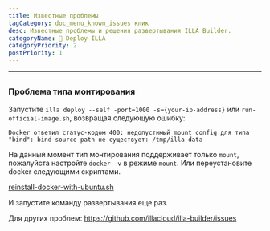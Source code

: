 ```yaml
---
title: Известные проблемы
tagCategory: doc_menu_known_issues клик
desc: Известные проблемы и решения развертывания ILLA Builder.
categoryName: 👷 Deploy ILLA
categoryPriority: 2
postPriority: 1
---
```


* * *

## <h2 hidden>Известные проблемы</h2>

### Проблема типа монтирования

Запустите `illa deploy --self -port=1000 -s={your-ip-address}` или `run-official-image.sh`, возвращая следующую ошибку:

`Docker ответил статус-кодом 400: недопустимый mount config для типа "bind": bind source path не существует: /tmp/illa-data`

На данный момент тип монтирования поддерживает только `mount`, пожалуйста настройте `docker -v` в режиме `mount`. Или переустановите docker следующими скриптами.

[reinstall-docker-with-ubuntu.sh](https://github.com/illacloud/deploy-illa-manually/blob/main/utils/reinstall-docker-with-ubuntu.sh)

И запустите команду развертывания еще раз.

Для других проблем: https://github.com/illacloud/illa-builder/issues
